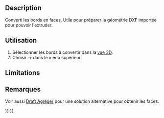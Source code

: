 <languages/>

{{Docnav/fr
|[[OpenSCAD_IncreaseToleranceFeature/fr|Augmenter la tolérance]]
|[[OpenSCAD_ExpandPlacements/fr|Développer les placements]]
|[[OpenSCAD_Workbench/fr|Atelier OpenSCAD]]
|IconL=OpenSCAD_IncreaseToleranceFeature.svg
|IconR=OpenSCAD_ExpandPlacements.svg
|IconC=Workbench_OpenSCAD.svg
}}

{{GuiCommand/fr
|Name=OpenSCAD Edgestofaces
|Name/fr=OpenSCAD Conversion d'arêtes en faces
|MenuLocation=OpenSCAD → Convertir les arêtes en faces‏‎
|Workbenches=[[OpenSCAD_Workbench/fr|OpenSCAD]]
|SeeAlso=[[Draft_Upgrade/fr|Draft Agréger]]
}}

==Description== 

Converti les bords en faces. Utile pour préparer la géométrie DXF importée pour pouvoir l'extruder.

<span id="Usage"></span>
==Utilisation== 

#Sélectionner les bords à convertir dans la [[3D_view/fr|vue 3D]].
#Choisir {{KEY|OpenSCAD}} → {{KEY|[[Image:OpenSCAD_Edgestofaces.svg|32px]] Convertir les arêtes en faces}} dans le menu supérieur.

==Limitations==

<span id="Notes"></span>
==Remarques== 

Voir aussi [[Draft_Upgrade/fr|Draft Agréger]] pour une solution alternative pour obtenir les faces.


{{Docnav/fr
|[[OpenSCAD_IncreaseToleranceFeature/fr|Augmenter la tolérance]]
|[[OpenSCAD_ExpandPlacements/fr|Développer les placements]]
|[[OpenSCAD_Workbench/fr|Atelier OpenSCAD]]
|IconL=OpenSCAD_IncreaseToleranceFeature.svg
|IconR=OpenSCAD_ExpandPlacements.svg
|IconC=Workbench_OpenSCAD.svg
}}

{{OpenSCAD_Tools_navi{{#translation:}}}}
{{Userdocnavi{{#translation:}}}}